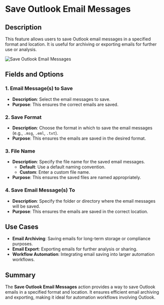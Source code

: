 # Save Outlook Email Messages  

## Description

This feature allows users to save Outlook email messages in a specified format and location. It is useful for archiving or exporting emails for further use or analysis.  

![Save Outlook Email Messages](../../../assets/outlook/save-outlook-email-messages.png)  

## Fields and Options  

### 1. **Email Message(s) to Save** 

- **Description**: Select the email messages to save.  
- **Purpose**: This ensures the correct emails are saved.  

### 2. **Save Format** 

- **Description**: Choose the format in which to save the email messages (e.g., `.msg`, `.eml`, `.txt`).  
- **Purpose**: This ensures the emails are saved in the desired format.  

### 3. **File Name** 

- **Description**: Specify the file name for the saved email messages.  
  - **Default**: Use a default naming convention.  
  - **Custom**: Enter a custom file name.  
- **Purpose**: This ensures the saved files are named appropriately.  

### 4. **Save Email Message(s) To** 

- **Description**: Specify the folder or directory where the email messages will be saved.  
- **Purpose**: This ensures the emails are saved in the correct location.

## Use Cases

- **Email Archiving**: Saving emails for long-term storage or compliance purposes.  
- **Email Export**: Exporting emails for further analysis or sharing.  
- **Workflow Automation**: Integrating email saving into larger automation workflows.  

## Summary

The **Save Outlook Email Messages** action provides a way to save Outlook emails in a specified format and location. It ensures efficient email archiving and exporting, making it ideal for automation workflows involving Outlook.